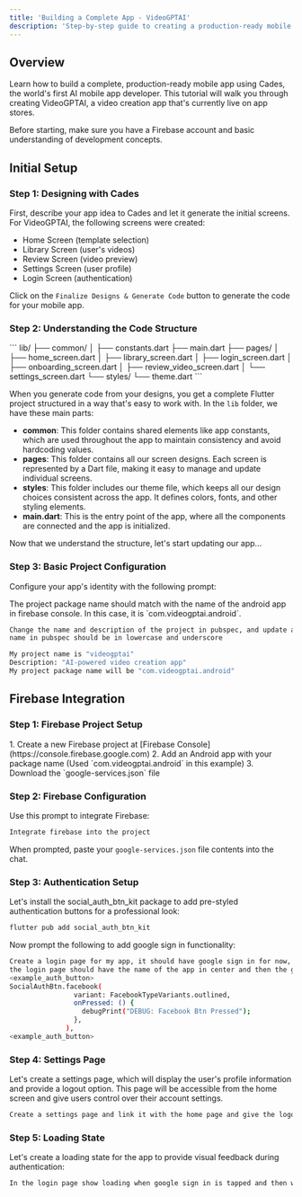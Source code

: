 ```yaml
---
title: 'Building a Complete App - VideoGPTAI'
description: 'Step-by-step guide to creating a production-ready mobile app using Cades AI'
---
```


## Overview

Learn how to build a complete, production-ready mobile app using Cades, the world's first AI mobile app developer. This tutorial will walk you through creating VideoGPTAI, a video creation app that's currently live on app stores.

<Note>
  Before starting, make sure you have a Firebase account and basic understanding of development concepts.
</Note>

## Initial Setup

### Step 1: Designing with Cades

First, describe your app idea to Cades and let it generate the initial screens. For VideoGPTAI, the following screens were created:

- Home Screen (template selection)
- Library Screen (user's videos)
- Review Screen (video preview)
- Settings Screen (user profile)
- Login Screen (authentication)

Click on the `Finalize Designs & Generate Code` button to generate the code for your mobile app.

### Step 2: Understanding the Code Structure

<Card title="Understanding Generated Code Structure" icon="folder-tree">
```
lib/
├── common/
│   ├── constants.dart
├── main.dart
├── pages/
│   ├── home_screen.dart
│   ├── library_screen.dart
│   ├── login_screen.dart
│   ├── onboarding_screen.dart
│   ├── review_video_screen.dart
│   └── settings_screen.dart
└── styles/
    └── theme.dart
```
</Card>

When you generate code from your designs, you get a complete Flutter project structured in a way that's easy to work with. In the `lib` folder, we have these main parts:
- **common**: This folder contains shared elements like app constants, which are used throughout the app to maintain consistency and avoid hardcoding values.
- **pages**: This folder contains all our screen designs. Each screen is represented by a Dart file, making it easy to manage and update individual screens.
- **styles**: This folder includes our theme file, which keeps all our design choices consistent across the app. It defines colors, fonts, and other styling elements.
- **main.dart**: This is the entry point of the app, where all the components are connected and the app is initialized.

Now that we understand the structure, let's start updating our app...

### Step 3: Basic Project Configuration

Configure your app's identity with the following prompt:

<Note>
  The project package name should match with the name of the android app in firebase console. In this case, it is `com.videogptai.android`.
</Note>

```bash
Change the name and description of the project in pubspec, and update all imports in main.dart and use the change_app_package_name to update it
name in pubspec should be in lowercase and underscore

My project name is "videogptai"
Description: "AI-powered video creation app"
My project package name will be "com.videogptai.android"
```

## Firebase Integration

### Step 1: Firebase Project Setup

<Steps>
  1. Create a new Firebase project at [Firebase Console](https://console.firebase.google.com)
  2. Add an Android app with your package name (Used `com.videogptai.android` in this example)
  3. Download the `google-services.json` file
</Steps>

### Step 2: Firebase Configuration

Use this prompt to integrate Firebase:

```bash
Integrate firebase into the project
```

When prompted, paste your `google-services.json` file contents into the chat.

### Step 3: Authentication Setup

Let's install the social_auth_btn_kit package to add pre-styled authentication buttons for a professional look:

```bash
flutter pub add social_auth_btn_kit
```
Now prompt the following to add google sign in functionality:

```bash
Create a login page for my app, it should have google sign in for now, add the methods in auth service for google sign in
the login page should have the name of the app in center and then the google sign in button is used from social_auth_btn_kit package add the google sign btn reference
<example_auth_button>
SocialAuthBtn.facebook(
                variant: FacebookTypeVariants.outlined,
                onPressed: () {
                  debugPrint("DEBUG: Facebook Btn Pressed");
                },
              ),
<example_auth_button>
```
### Step 4: Settings Page

Let's create a settings page, which will display the user's profile information and provide a logout option. This page will be accessible from the home screen and give users control over their account settings.

```bash
Create a settings page and link it with the home page and give the logout option and show the current user details in the settings page for now
```

### Step 5: Loading State

Let's create a loading state for the app to provide visual feedback during authentication:

```bash
In the login page show loading when google sign in is tapped and then when sign in is complete redirect to onboarding page, check logic on main.dart
```

